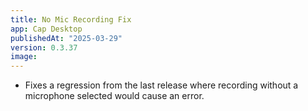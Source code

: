```yaml
---
title: No Mic Recording Fix
app: Cap Desktop
publishedAt: "2025-03-29"
version: 0.3.37
image:
---
```


- Fixes a regression from the last release where recording without a microphone selected would cause an error.
